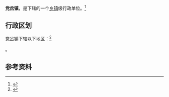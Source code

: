 {{中国乡级行政区|61/08/23/104/000}}

'''党岔镇'''，是{{PRC admin/fullname|61/08/23/104/000|3}}下辖的一个[[乡镇|乡镇]]级行政单位。<ref>{{PRC admin/ref sgc|{{PRC admin/parent|61/08/23/104/000}}}}</ref>

== 行政区划 ==

党岔镇下辖以下地区：<ref>{{PRC admin/ref sgc|61/08/23/104/000}}</ref>

{{PRC admin/children|61/08/23/104/000}}。

== 参考资料 ==

{{reflist}}

{{行政区划小作品}}
{{PRC admin/navcat|61/08/23/104/000}}